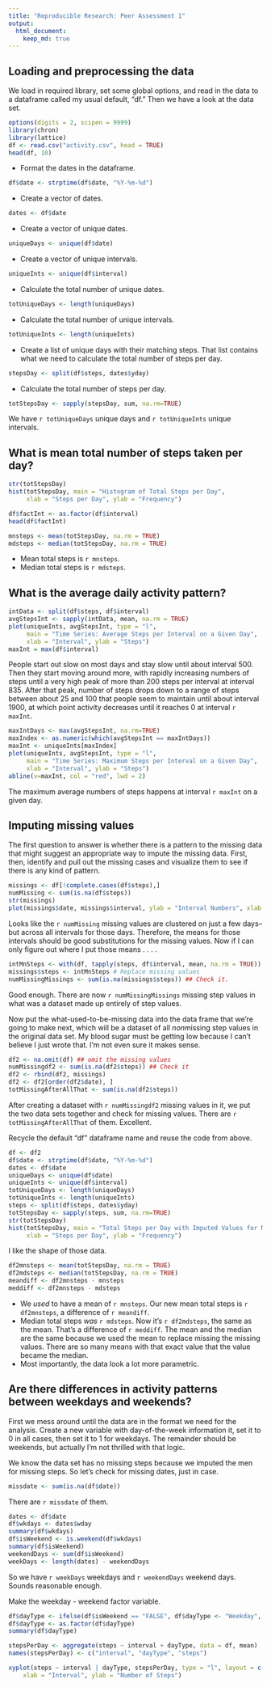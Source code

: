 ---
title: "Reproducible Research: Peer Assessment 1"
output: 
  html_document:
    keep_md: true
---


## Loading and preprocessing the data

We load in required library, set some global options, and read in the data to a dataframe called my usual default, "df." Then we have a look at the data set. 

```{r getdata}
options(digits = 2, scipen = 9999)
library(chron)
library(lattice)
df <- read.csv("activity.csv", head = TRUE)
head(df, 10)
```

- Format the dates in the dataframe.  

```{r formatDates}
df$date <- strptime(df$date, "%Y-%m-%d")
```  

- Create a vector of dates.

```{r createDateVector}
dates <- df$date
```  

- Create a vector of unique dates.  

```{r createUniqueDateVector}
uniqueDays <- unique(df$date)
```  

- Create a vector of unique intervals.   

```{r createUniqueIntVector}
uniqueInts <- unique(df$interval)
```  

- Calculate the total number of unique dates.  

```{r calcDatesTot}
totUniqueDays <- length(uniqueDays)
```   

- Calculate the total number of unique intervals.  

```{r calcUniqueIntTot}
totUniqueInts <- length(uniqueInts)
```  

- Create a list of unique days with their matching steps. That list contains what we need to calculate the total number of steps per day. 

```{r createDayStepArray}
stepsDay <- split(df$steps, dates$yday)
```  
 - Calculate the total number of steps per day.
```{r calcTotStepsDay}
totStepsDay <- sapply(stepsDay, sum, na.rm=TRUE) 
```

We have `r totUniqueDays` unique days and `r totUniqueInts` unique intervals. 


## What is mean total number of steps taken per day?


```{r histsteps}
str(totStepsDay)
hist(totStepsDay, main = "Histogram of Total Steps per Day",
     xlab = "Steps per Day", ylab = "Frequency")

df$factInt <- as.factor(df$interval)
head(df$factInt)

mnsteps <- mean(totStepsDay, na.rm = TRUE)
mdsteps <- median(totStepsDay, na.rm = TRUE)
```
- Mean total steps is `r mnsteps`.  
- Median total steps is `r mdsteps`.

## What is the average daily activity pattern?

```{r timeseries}
intData <- split(df$steps, df$interval)
avgStepsInt <- sapply(intData, mean, na.rm = TRUE)
plot(uniqueInts, avgStepsInt, type = "l",
     main = "Time Series: Average Steps per Interval on a Given Day",
     xlab = "Interval", ylab = "Steps")
maxInt = max(df$interval)
```

People start out slow on most days and stay slow until about interval 500. Then they start moving around more, with rapidly increasing numbers of steps until a very high peak of more than 200 steps per interval at interval 835. After that peak, number of steps drops down to a range of steps between about 25 and 100 that people seem to maintain until about interval 1900, at which point activity decreases until it reaches 0 at interval `r maxInt`. 

```{r findMax}
maxIntDays <- max(avgStepsInt, na.rm=TRUE)
maxIndex <- as.numeric(which(avgStepsInt == maxIntDays))
maxInt <- uniqueInts[maxIndex]
plot(uniqueInts, avgStepsInt, type = "l",
     main = "Time Series: Maximum Steps per Interval on a Given Day",
     xlab = "Interval", ylab = "Steps")
abline(v=maxInt, col = "red", lwd = 2)
```


The maximum average numbers of steps happens at interval `r maxInt` on a given day.

## Imputing missing values



The first question to answer is whether there is a pattern to the missing data that might suggest an appropriate way to impute the missing data. First, then, identify and pull out the missing cases and visualize them to see if there is any kind of pattern. 


```{r IDMIss}
missings <- df[!complete.cases(df$steps),]
numMissing <- sum(is.na(df$steps))
str(missings)
plot(missings$date, missings$interval, ylab = "Interval Numbers", xlab = "Dates")
```

Looks like the `r numMissing` missing values are clustered on just a few days--but across all intervals for those days. Therefore, the means for those intervals should be good substitutions for the missing values. Now if I can only figure out where I put those means . . . .

```{r calcMissing}
intMnSteps <- with(df, tapply(steps, df$interval, mean, na.rm = TRUE)) ##Calculate the means
missings$steps <- intMnSteps # Replace missing values
numMissingMissings <- sum(is.na(missings$steps)) ## Check it. 
```

Good enough. There are now `r numMissingMissings` missing step values in what was a dataset made up entirely of step values. 

Now put the what-used-to-be-missing data into the data frame that we're going to make next, which will be a dataset of all *non*missing step values in the original data set. My blood sugar must be getting low because I can't believe I just wrote that. I'm not even sure it makes sense. 

```{r doTheImpute}
df2 <- na.omit(df) ## omit the missing values
numMissingdf2 <- sum(is.na(df2$steps)) ## Check it
df2 <- rbind(df2, missings)
df2 <- df2[order(df2$date), ]
totMissingAfterAllThat <- sum(is.na(df2$steps))
```

After creating a dataset with `r numMissingdf2` missing values in it, we put the two data sets together and check for missing values. There are `r totMissingAfterAllThat` of them. Excellent. 

Recycle the default "df" dataframe name and reuse the code from above. 

```{r recycleReuse}
df <- df2
df$date <- strptime(df$date, "%Y-%m-%d")
dates <- df$date
uniqueDays <- unique(df$date)
uniqueInts <- unique(df$interval)
totUniqueDays <- length(uniqueDays)
totUniqueInts <- length(uniqueInts)
steps <- split(df$steps, dates$yday)
totStepsDay <- sapply(steps, sum, na.rm=TRUE)
str(totStepsDay)
hist(totStepsDay, main = "Total Steps per Day with Imputed Values for Missing",
     xlab = "Steps per Day", ylab = "Frequency")
```

I like the shape of those data. 

```{r newMnMd}
df2mnsteps <- mean(totStepsDay, na.rm = TRUE)
df2mdsteps <- median(totStepsDay, na.rm = TRUE)
meandiff <- df2mnsteps - mnsteps
meddiff <- df2mnsteps - mdsteps
```

- We *used* to have a mean of `r mnsteps`. Our new mean total steps is `r df2mnsteps`, a difference of `r meandiff`.   
- Median total steps *was* `r mdsteps`. Now it's `r df2mdsteps`, the same as the mean.  That's a difference of `r meddiff`. The mean and the median are the same because we used the mean to replace missing the missing values. There are so many means with that exact value that the value became the median.  
- Most importantly, the data look a lot more parametric.

## Are there differences in activity patterns between weekdays and weekends?
First we mess around until the data are in the format we need for the analysis. Create a new variable with day-of-the-week information it, set it to 0 in all cases, then set it to 1 for weekdays. The remainder should be weekends, but actually I'm not thrilled with that logic. 

We know the data set has no missing steps because we imputed the men for missing steps. So let's check for missing dates, just in case. 

```{r checkMissingDates}
missdate <- sum(is.na(df$date))
```

There are `r missdate` of them. 

```{r messAround}
dates <- df$date
df$wkdays <- dates$wday 
summary(df$wkdays)
df$isWeekend <- is.weekend(df$wkdays)
summary(df$isWeekend)
weekendDays <- sum(df$isWeekend)
weekDays <- length(dates) - weekendDays
```

So we have `r weekDays` weekdays and `r weekendDays` weekend days. Sounds reasonable enough. 

Make the weekday - weekend factor variable. 

```{r makeDayTypeFactor}
df$dayType <- ifelse(df$isWeekend == "FALSE", df$dayType <- "Weekday", df$dayType <- "Weekend Day")
df$dayType <- as.factor(df$dayType)
summary(df$dayType)
```


```{r stepsPerDay}
stepsPerDay <- aggregate(steps ~ interval + dayType, data = df, mean)
names(stepsPerDay) <- c("interval", "dayType", "steps")
```

```{r makeFacetedTimeSeriesPlot}
xyplot(steps ~ interval | dayType, stepsPerDay, type = "l", layout = c(1, 2), 
    xlab = "Interval", ylab = "Number of Steps")
```
